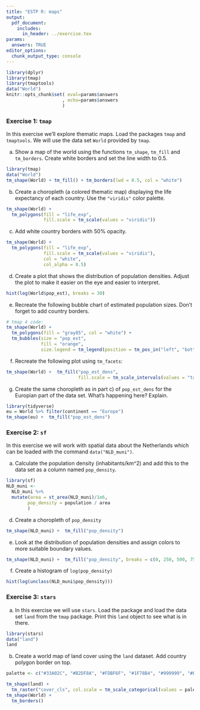 ```yaml
---
title: "ESTP R: maps"
output: 
  pdf_document:
    includes:
      in_header: ../exercise.tex
params:
  answers: TRUE
editor_options: 
  chunk_output_type: console
---
```


```r
library(dplyr)
library(tmap)
library(tmaptools)
data("World")
knitr::opts_chunk$set( eval=params$answers
                     , echo=params$answers
                     )
```

### Exercise 1: `tmap` 

In this exercise we'll explore thematic maps. Load the packages `tmap` and `tmaptools`. We will use the data set `World` provided by `tmap`.

a) Show a map of the world using the functions `tm_shape`, `tm_fill` and `tm_borders`. Create white borders and set the line width to 0.5.

```r
library(tmap)
data("World")
tm_shape(World) + tm_fill() + tm_borders(lwd = 0.5, col = "white")
```

b) Create a choropleth (a colored thematic map) displaying the life expectancy of each country. Use the `"viridis"` color palette.\

```r
tm_shape(World) +
  tm_polygons(fill = "life_exp",
              fill.scale = tm_scale(values = "viridis"))

```

c) Add white country borders with 50% opacity.

```r
tm_shape(World) +
  tm_polygons(fill = "life_exp",
              fill.scale = tm_scale(values = "viridis"),
              col = "white",
              col_alpha = 0.5)
```

d) Create a plot that shows the distribution of population densities. Adjust the plot to make it easier on the eye and easier to interpret.

```r
hist(log(World$pop_est), breaks = 30)
```

e) Recreate the following bubble chart of estimated population sizes. Don't forget to add country borders.

```r
# tmap 4 code:
tm_shape(World) +
  tm_polygons(fill = "gray85", col = "white") +
  tm_bubbles(size = "pop_est", 
             fill = "orange",
             size.legend = tm_legend(position = tm_pos_in("left", "bottom"), orientation = "landscape", frame = FALSE))
```

f) Recreate the following plot using `tm_facets`:

```r
tm_shape(World) +  tm_fill("pop_est_dens",
                           fill.scale = tm_scale_intervals(values = "tableau.orange_gold")) + tm_facets(by = "continent")
``` 

g) Create the same choropleth as in part c) of `pop_est_dens` for the Europian part of the data set. What's happening here? Explain.

```r
library(tidyverse)
eu = World %>% filter(continent == "Europe")
tm_shape(eu) +  tm_fill("pop_est_dens") 
``` 

### Exercise 2: `sf`
In this exercise we will work with spatial data about the Netherlands which can be loaded with the command `data("NLD_muni")`.

a) Calculate the population density (inhabitants/km^2) and add this to the data set as a column named `pop_density`.

```r
library(sf)
NLD_muni <- 
  NLD_muni %>% 
  mutate(area = st_area(NLD_muni)/1e6,
        pop_density = population / area
        )
```

d) Create a choropleth of `pop_density`

```r
tm_shape(NLD_muni) +  tm_fill("pop_density")
```

e) Look at the distribution of population densities and assign colors to more suitable boundary values.

```r
tm_shape(NLD_muni) +  tm_fill("pop_density", breaks = c(0, 250, 500, 750, 1000, 5000, 10000))
```

f) Create a histogram of `log(pop_density)`

```r
hist(log(unclass(NLD_muni$pop_density)))
```

### Exercise 3: `stars`

a)
In this exercise we will use `stars`. Load the package and load the data set `land` from the `tmap` package. Print this `land` object to see what is in there.

```r
library(stars)
data("land")
land
```

b)
Create a world map of land cover using the `land` dataset. Add country polygon border on top.

```r
palette <- c("#33A02C", "#B2DF8A", "#FDBF6F", "#1F78B4", "#999999", "#E31A1C", "#E6E6E6", "#A6CEE3")

tm_shape(land) +
  tm_raster("cover_cls", col.scale = tm_scale_categorical(values = palette)) +
tm_shape(World) +
  tm_borders()
```
